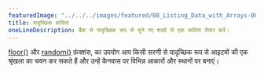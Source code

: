 ```yaml
---
featuredImage: "../../../images/featured/08_Listing_Data_with_Arrays-00_Random_Poetry-thumbnail.png"
title: यादृच्छिक कविता
oneLineDescription: बैंक से यादृच्छिक रूप से चुने गए शब्दों से एक कविता तैयार करें।
---
```


<a href='https://p5js.org/reference/#/p5/floor' target='_blank'>floor()</a>
और
<a href='https://p5js.org/reference/#/p5/random' target='_blank'>random()</a>
फ़ंक्शंस, का उपयोग
आप किसी सरणी से यादृच्छिक रूप से आइटमों की एक श्रृंखला का चयन कर सकते हैं
और उन्हें कैनवास पर विभिन्न आकारों और स्थानों पर बनाएं।